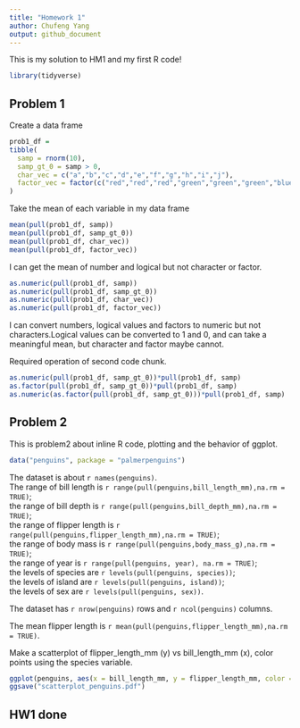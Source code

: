 ```yaml
---
title: "Homework 1"
author: Chufeng Yang
output: github_document
---
```


This is my solution to HM1 and my first R code!

```r
library(tidyverse)
```

## Problem 1

Create a data frame 

```r
prob1_df =
tibble(
  samp = rnorm(10),
  samp_gt_0 = samp > 0,
  char_vec = c("a","b","c","d","e","f","g","h","i","j"),
  factor_vec = factor(c("red","red","red","green","green","green","blue","blue","blue","blue"))
)
```

Take the mean of each variable in my data frame

```r
mean(pull(prob1_df, samp))
mean(pull(prob1_df, samp_gt_0))
mean(pull(prob1_df, char_vec))
mean(pull(prob1_df, factor_vec))
```

I can get the mean of number and logical but not character or factor.

```r
as.numeric(pull(prob1_df, samp))
as.numeric(pull(prob1_df, samp_gt_0))
as.numeric(pull(prob1_df, char_vec))
as.numeric(pull(prob1_df, factor_vec))
```

I can convert numbers, logical values and factors to numeric but not characters.Logical values can be converted to 1 and 0, and can take a meaningful mean, but character and factor maybe cannot.

Required operation of second code chunk.

```r
as.numeric(pull(prob1_df, samp_gt_0))*pull(prob1_df, samp)
as.factor(pull(prob1_df, samp_gt_0))*pull(prob1_df, samp)
as.numeric(as.factor(pull(prob1_df, samp_gt_0)))*pull(prob1_df, samp)
```

## Problem 2

This is problem2 about inline R code, plotting and the behavior of ggplot.

```r
data("penguins", package = "palmerpenguins")
```

The dataset is about `r names(penguins)`.  
The range of bill length is `r range(pull(penguins,bill_length_mm),na.rm = TRUE)`;  
the range of bill depth is `r range(pull(penguins,bill_depth_mm),na.rm = TRUE)`;  
the range of flipper length is `r range(pull(penguins,flipper_length_mm),na.rm = TRUE)`;  
the range of body mass is `r range(pull(penguins,body_mass_g),na.rm = TRUE)`;  
the range of year is `r range(pull(penguins, year), na.rm = TRUE)`;  
the levels of species are `r levels(pull(penguins, species))`;  
the levels of island are `r levels(pull(penguins, island))`;  
the levels of sex are `r levels(pull(penguins, sex))`.  

The dataset has `r nrow(penguins)` rows and `r ncol(penguins)` columns. 

The mean flipper length is `r mean(pull(penguins,flipper_length_mm),na.rm = TRUE)`.

Make a scatterplot of flipper_length_mm (y) vs bill_length_mm (x), color points using the species variable.

```r
ggplot(penguins, aes(x = bill_length_mm, y = flipper_length_mm, color = species)) + geom_point()
ggsave("scatterplot_penguins.pdf")
```

## HW1 done
